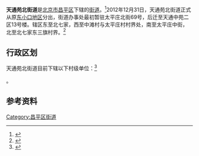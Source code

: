 {{中国乡级行政区
|景观照片文件名 = Tiantongyuanbei Subdistrict headquarters (20210713150918).jpg
|景观照片描述 = 天通苑北街道办事处
|汉语拼音 = 
|其他语言 = 
|其他语言名称 = 
|旧称 = 
|地名出处 = [[天通苑|天通苑]]居住区
|位置图文件名 = 
|位置图描述 = 
|自定义图片= 
|建置时间 = 2012年12月31日
|政府驻地 = 天通中苑二区13号楼
|毗邻 = 
|总面积 = 
|总人口 = 
|总人口年份 = 
|户籍人口 = 
|户籍人口年份 = 
|常住人口 = 
|常住人口年份 = 
|人口密度 = 
|GDP = 
|GDP年份 = 
|邮政编码 = 
|电话区号 = 10
|官方网站 = 
|网站名称 = 
|11/01/14/008/000}}

'''天通苑北街道'''是[[北京市|北京市]][[昌平区|昌平区]]下辖的[[街道办事处|街道]]。<ref>{{PRC admin/ref sgc|{{PRC admin/parent|11/01/14/008/000}}}}</ref>2012年12月31日，天通苑北街道正式从原[[东小口地区|东小口地区]]分出，街道办事处最初暂驻太平庄北街69号，后迁至天通中苑二区13号楼。辖区东至北七家，西至中滩村与太平庄村村界处，南至太平庄中街，北至北七家东三旗村界。<ref>{{cite news|url=http://www.xzqh.org/html/show/bj/31.html|title=昌平区历史沿革|date=2013-03-13|accessdate=2013-09-30|archive-date=2013-09-22|archive-url=https://web.archive.org/web/20130922042023/http://www.xzqh.org/html/show/bj/31.html|dead-url=no}}</ref>

==行政区划==
天通苑北街道目前下辖以下村级单位：<ref>{{PRC admin/ref sgc|11/01/14/008/000}}</ref>

{{PRC admin/children|11/01/14/008/000}}。

==参考资料==
{{Reflist|2}}

{{昌平区行政区划}}
{{北京行政区划小作品}}

[[Category:昌平区街道|Category:昌平区街道]]